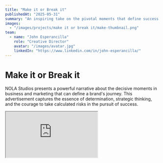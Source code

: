 ```yaml
---
title: "Make it or Break it"
publishedAt: "2025-05-31"
summary: "An inspiring take on the pivotal moments that define success in marketing and business."
images:
  - "/images/projects/make it or break it/make-thumbnail.png"
team:
  - name: "John Esperancilla"
    role: "Creative Director"
    avatar: "/images/avatar.jpg"
    linkedIn: "https://www.linkedin.com/in/john-esperancilla/"
---
```


# Make it or Break it

NOLA Studios presents a powerful narrative about the decisive moments in business and marketing that can define a brand's journey. This advertisement captures the essence of determination, strategic thinking, and the courage to take calculated risks in the pursuit of success.

<div style={{ position: 'relative', paddingBottom: '56.25%', height: 0, overflow: 'hidden', maxWidth: '100%', borderRadius: '8px' }}>
  <iframe 
    style={{ position: 'absolute', top: 0, left: 0, width: '100%', height: '100%' }}
    src="https://www.youtube.com/embed/-BwJoXkgPpw?si=rNcQA7O1cMeRMEXg" 
    title="YouTube video player" 
    border="0"
    allow="accelerometer; autoplay; clipboard-write; encrypted-media; gyroscope; picture-in-picture; web-share" 
    referrerPolicy="strict-origin-when-cross-origin" 
    allowFullScreen
  />
</div>

## Behind the Concept

"Make it or Break it" explores the critical moments that every business faces – those pivotal decisions and actions that can determine success or failure. At NOLA Studios, we understand these moments and help our clients navigate them with strategic precision and creative excellence.

## Creative Process

The advertisement was crafted to:
- Highlight the intensity of decision-making moments
- Showcase the importance of strategic planning
- Demonstrate the value of expert guidance
- Inspire confidence in taking bold steps

## Impact

This piece serves as a testament to NOLA Studios' understanding of the high-stakes nature of modern marketing and our commitment to helping clients make the right moves when it matters most.

*Part of NOLA Studios' 2025 Brand Campaign Series* 